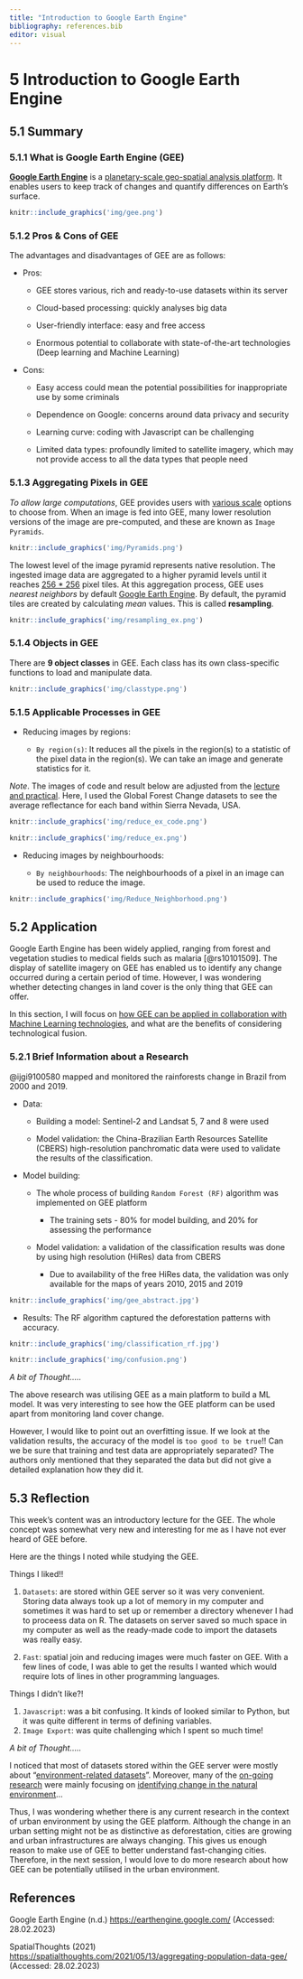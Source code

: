 ```yaml
---
title: "Introduction to Google Earth Engine"
bibliography: references.bib
editor: visual
---
```


<h1>5 Introduction to Google Earth Engine</h1>

<h2>5.1 Summary</h2>

<h3>5.1.1 What is Google Earth Engine (GEE)</h3>

[**Google Earth Engine**](https://earthengine.google.com/) is a [planetary-scale geo-spatial analysis platform]{.underline}. It enables users to keep track of changes and quantify differences on Earth's surface.

```r
knitr::include_graphics('img/gee.png')
```

<h3>5.1.2 Pros & Cons of GEE</h3>

The advantages and disadvantages of GEE are as follows:

-   Pros:

    -   GEE stores various, rich and ready-to-use datasets within its server

    -   Cloud-based processing: quickly analyses big data

    -   User-friendly interface: easy and free access

    -   Enormous potential to collaborate with state-of-the-art technologies (Deep learning and Machine Learning)

-   Cons:

    -   Easy access could mean the potential possibilities for inappropriate use by some criminals

    -   Dependence on Google: concerns around data privacy and security

    -   Learning curve: coding with Javascript can be challenging

    -   Limited data types: profoundly limited to satellite imagery, which may not provide access to all the data types that people need

<h3>5.1.3 Aggregating Pixels in GEE</h3>

*To allow large computations*, GEE provides users with [various scale]{.underline} options to choose from. When an image is fed into GEE, many lower resolution versions of the image are pre-computed, and these are known as `Image Pyramids`.

```r
knitr::include_graphics('img/Pyramids.png')
```

The lowest level of the image pyramid represents native resolution. The ingested image data are aggregated to a higher pyramid levels until it reaches [256 \* 256]{.underline} pixel tiles. At this aggregation process, GEE uses *nearest neighbors* by default [Google Earth Engine](https://developers.google.com/earth-engine/guides/scale#image-pyramids). By default, the pyramid tiles are created by calculating *mean* values. This is called **resampling**.

```r
knitr::include_graphics('img/resampling_ex.png')
```

<h3>5.1.4 Objects in GEE</h3>

There are **9 object classes** in GEE. Each class has its own class-specific functions to load and manipulate data.

```r
knitr::include_graphics('img/classtype.png')
```

<h3>5.1.5 Applicable Processes in GEE</h3>

-   Reducing images by regions:

    -   `By region(s)`: It reduces all the pixels in the region(s) to a statistic of the pixel data in the region(s). We can take an image and generate statistics for it.

*Note*. The images of code and result below are adjusted from the [lecture and practical](https://andrewmaclachlan.github.io/CASA0023/00-course_info.html). Here, I used the Global Forest Change datasets to see the average reflectance for each band within Sierra Nevada, USA.

```r
knitr::include_graphics('img/reduce_ex_code.png')
```

```r
knitr::include_graphics('img/reduce_ex.png')
```

-   Reducing images by neighbourhoods:

    -   `By neighbourhoods`: The neighbourhoods of a pixel in an image can be used to reduce the image.

```r
knitr::include_graphics('img/Reduce_Neighborhood.png')
```

<h2>5.2 Application</h2>

Google Earth Engine has been widely applied, ranging from forest and vegetation studies to medical fields such as malaria [@rs10101509]. The display of satellite imagery on GEE has enabled us to identify any change occurred during a certain period of time. However, I was wondering whether detecting changes in land cover is the only thing that GEE can offer.

In this section, I will focus on [how GEE can be applied in collaboration with Machine Learning technologies]{.underline}, and what are the benefits of considering technological fusion.

<h3>5.2.1 Brief Information about a Research</h3>

@ijgi9100580 mapped and monitored the rainforests change in Brazil from 2000 and 2019.

-   Data:

    -   Building a model: Sentinel-2 and Landsat 5, 7 and 8 were used

    -   Model validation: the China-Brazilian Earth Resources Satellite (CBERS) high-resolution panchromatic data were used to validate the results of the classification.

-   Model building:

    -   The whole process of building `Random Forest (RF)` algorithm was implemented on GEE platform

        -   The training sets - 80% for model building, and 20% for assessing the performance

    -   Model validation: a validation of the classification results was done by using high resolution (HiRes) data from CBERS

        -   Due to availability of the free HiRes data, the validation was only available for the maps of years 2010, 2015 and 2019

```r
knitr::include_graphics('img/gee_abstract.jpg')
```

-   Results: The RF algorithm captured the deforestation patterns with accuracy.

```r
knitr::include_graphics('img/classification_rf.jpg')
```

```r

knitr::include_graphics('img/confusion.png')
```

*A bit of Thought.....*

The above research was utilising GEE as a main platform to build a ML model. It was very interesting to see how the GEE platform can be used apart from monitoring land cover change.

However, I would like to point out an overfitting issue. If we look at the validation results, the accuracy of the model is `too good to be true`!! Can we be sure that training and test data are appropriately separated? The authors only mentioned that they separated the data but did not give a detailed explanation how they did it.

<h2>5.3 Reflection</h2>

This week's content was an introductory lecture for the GEE. The whole concept was somewhat very new and interesting for me as I have not ever heard of GEE before.

Here are the things I noted while studying the GEE.

Things I liked!!

1.  `Datasets`: are stored within GEE server so it was very convenient. Storing data always took up a lot of memory in my computer and sometimes it was hard to set up or remember a directory whenever I had to proceess data on R. The datasets on server saved so much space in my computer as well as the ready-made code to import the datasets was really easy.

2.  `Fast`: spatial join and reducing images were much faster on GEE. With a few lines of code, I was able to get the results I wanted which would require lots of lines in other programming languages.

Things I didn't like?!

1.  `Javascript`: was a bit confusing. It kinds of looked similar to Python, but it was quite different in terms of defining variables.
2.  `Image Export`: was quite challenging which I spent so much time!

*A bit of Thought.....*

I noticed that most of datasets stored within the GEE server were mostly about "[environment-related datasets]{.underline}". Moreover, many of the [on-going research]{.underline} were mainly focusing on [identifying change in the natural environment]{.underline}...

Thus, I was wondering whether there is any current research in the context of urban environment by using the GEE platform. Although the change in an urban setting might not be as distinctive as deforestation, cities are growing and urban infrastructures are always changing. This gives us enough reason to make use of GEE to better understand fast-changing cities. Therefore, in the next session, I would love to do more research about how GEE can be potentially utilised in the urban environment.

<h2>References</h2>

Google Earth Engine (n.d.) <https://earthengine.google.com/> (Accessed: 28.02.2023)

SpatialThoughts (2021) <https://spatialthoughts.com/2021/05/13/aggregating-population-data-gee/> (Accessed: 28.02.2023)
